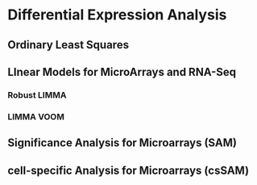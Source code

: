 # Differential Expression Analysis {#diff-exp}

## Ordinary Least Squares

## LInear Models for MicroArrays and RNA-Seq
### Robust LIMMA
### LIMMA VOOM

## Significance Analysis for Microarrays (SAM)

## cell-specific Analysis for Microarrays (csSAM)
